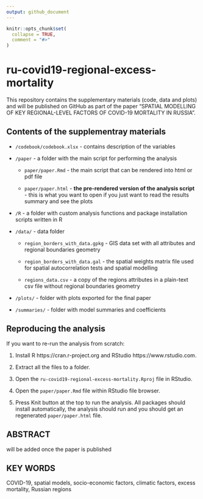 ```yaml
---
output: github_document
---
```


<!-- README.md is generated from README.Rmd. Please edit that file -->

```r
knitr::opts_chunk$set(
  collapse = TRUE,
  comment = "#>"
)
```

# ru-covid19-regional-excess-mortality

<!-- badges: start -->
<!-- badges: end -->

This repository contains the supplementary materials (code, data and plots) and will be published on GitHub as part of the paper "SPATIAL MODELLING OF KEY REGIONAL-LEVEL FACTORS OF COVID-19 MORTALITY IN RUSSIA".

## Contents of the supplementray materials

- `/codebook/codebook.xlsx` - contains description of the variables

- `/paper` - a folder with the main script for performing the analysis

  - `paper/paper.Rmd` - the main script that can be rendered into html or pdf file
  
  - `paper/paper.html` - **the pre-rendered version of the analysis script** - this is what you want to open if you just want to read the results summary and see the plots
  
- `/R` - a folder with custom analysis functions and package installation scripts written in R

- `/data/` - data folder

  - `region_borders_with_data.gpkg` - GIS data set with all attributes and regional boundaries geometry
  
  - `region_borders_with_data.gal` - the spatial weights matrix file used for spatial autocorrelation tests and spatial modelling
  
  - `regions_data.csv` - a copy of the regions attributes in a plain-text csv file without regional boundaries geometry

- `/plots/` - folder with plots exported for the final paper

- `/summaries/` - folder with model summaries and coefficients


## Reproducing the analysis

If you want to re-run the analysis from scratch:

1. Install R https://cran.r-project.org and RStudio https://www.rstudio.com.

2. Extract all the files to a folder.

3. Open the `ru-covid19-regional-excess-mortality.Rproj` file in RStudio.

4. Open the `paper/paper.Rmd` file within RStudio file browser.

5. Press Knit button at the top to run the analysis. All packages should install automatically, the analysis should run and you should get an regenerated `paper/paper.html` file.

## ABSTRACT

will be added once the paper is published

## KEY WORDS
COVID-19, spatial models, socio-economic factors, climatic factors, excess mortality, Russian regions
